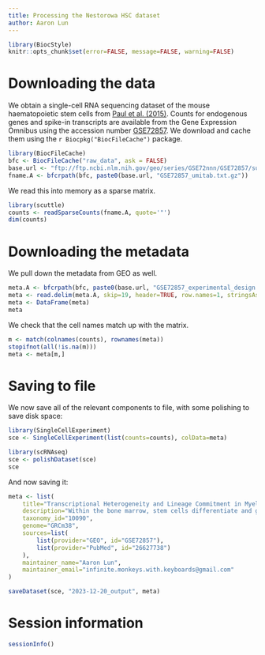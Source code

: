 ```yaml
---
title: Processing the Nestorowa HSC dataset
author: Aaron Lun
---
```


```r
library(BiocStyle)
knitr::opts_chunk$set(error=FALSE, message=FALSE, warning=FALSE)
```

# Downloading the data

We obtain a single-cell RNA sequencing dataset of the mouse haematopoietic stem cells from [Paul et al. (2015)](https://doi.org/10.1016/j.cell.2015.11.013).
Counts for endogenous genes and spike-in transcripts are available from the Gene Expression Omnibus
using the accession number [GSE72857](https://www.ncbi.nlm.nih.gov/geo/query/acc.cgi?acc=GSE72857).
We download and cache them using the `r Biocpkg("BiocFileCache")` package.

```r
library(BiocFileCache)
bfc <- BiocFileCache("raw_data", ask = FALSE)
base.url <- "ftp://ftp.ncbi.nlm.nih.gov/geo/series/GSE72nnn/GSE72857/suppl/"
fname.A <- bfcrpath(bfc, paste0(base.url, "GSE72857_umitab.txt.gz"))
```

We read this into memory as a sparse matrix.

```r
library(scuttle)
counts <- readSparseCounts(fname.A, quote='"')
dim(counts)
```

# Downloading the metadata

We pull down the metadata from GEO as well. 

```r
meta.A <- bfcrpath(bfc, paste0(base.url, "GSE72857_experimental_design.txt.gz"))
meta <- read.delim(meta.A, skip=19, header=TRUE, row.names=1, stringsAsFactors=FALSE)
meta <- DataFrame(meta)
meta
```

We check that the cell names match up with the matrix.

```r
m <- match(colnames(counts), rownames(meta))
stopifnot(all(!is.na(m)))
meta <- meta[m,]
```

# Saving to file 

We now save all of the relevant components to file, with some polishing to save disk space:

```r
library(SingleCellExperiment)
sce <- SingleCellExperiment(list(counts=counts), colData=meta)

library(scRNAseq)
sce <- polishDataset(sce)
sce
```

And now saving it:

```r
meta <- list(
    title="Transcriptional Heterogeneity and Lineage Commitment in Myeloid Progenitors",
    description="Within the bone marrow, stem cells differentiate and give rise to diverse blood cell types and functions. Currently, hematopoietic progenitors are defined using surface markers combined with functional assays that are not directly linked with in vivo differentiation potential or gene regulatory mechanisms. Here, we comprehensively map myeloid progenitor subpopulations by transcriptional sorting of single cells from the bone marrow. We describe multiple progenitor subgroups, showing unexpected transcriptional priming toward seven differentiation fates but no progenitors with a mixed state. Transcriptional differentiation is correlated with combinations of known and previously undefined transcription factors, suggesting that the process is tightly regulated. Histone maps and knockout assays are consistent with early transcriptional priming, while traditional transplantation experiments suggest that in vivo priming may still allow for plasticity given strong perturbations. These data establish a reference model and general framework for studying hematopoiesis at single-cell resolution.",
    taxonomy_id="10090",
    genome="GRCm38",
    sources=list(
        list(provider="GEO", id="GSE72857"),
        list(provider="PubMed", id="26627738")
    ),
    maintainer_name="Aaron Lun",
    maintainer_email="infinite.monkeys.with.keyboards@gmail.com"
)

saveDataset(sce, "2023-12-20_output", meta)
```

# Session information {-}

```r
sessionInfo()
```
